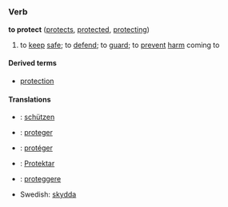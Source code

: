 =={{en}}==
===Verb===
'''to protect''' ([[protects]], [[protected]], [[protecting]])

# to [[keep]] [[safe]]; to [[defend]]; to [[guard]]; to [[prevent]] [[harm]] coming to

====Derived terms====
*[[protection]]

====Translations====
*{{de}}: [[schützen]]
*{{es}}: [[proteger]]
*{{fr}}: [[protéger]]
*{{io}}: [[Protektar]]
*{{it}}: [[proteggere]]
*Swedish: [[skydda]]